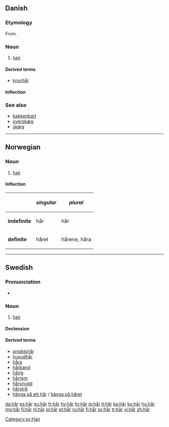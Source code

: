 {{also|har|här|hár|hær}}
==Danish==

===Etymology===

From {{etyl|non|da}} {{term|hár|lang=non}}.

===Noun===
{{wikipedia|lang=da}}
{{da-noun|et}}

# [[hair]]

====Derived terms====
* [[knurhår]] {{n}}

====Inflection====
{{da-noun-infl|et}}

===See also===
* [[bakkenbart]] {{c}}
* [[overskæg]] {{n}}
* [[skæg]] {{n}}

----

==Norwegian==

===Noun===
{{wikipedia|lang=no}}
{{infl|no|noun}}

# [[hair]]

====Inflection====
{|{{prettytable100}}
!
!''singular''
!''plural''
|-
|'''indefinite'''
|hår
|hår
|-
|'''definite'''
|håret
|hårene, håra
|}

----

==Swedish==

===Pronunciation===
* {{audio|Sv-hår.ogg|audio}}

===Noun===
{{wikipedia|lang=sv}}
{{sv-noun|g=n}}

# [[hair]]

====Declension====
{{sv-noun-n-zero}}

====Derived terms====
* [[ansiktshår]]
* [[huvudhår]]
* [[håra]]
* [[hårband]]
* [[hårig]]
* [[hårrem]]
* [[hårsnodd]]
* [[hårstrå]]
* [[hänga på ett hår]] / [[hänga på håret]]

[[Category:sv:Hair]]

[[da:hår]]
[[es:hår]]
[[eu:hår]]
[[fr:hår]]
[[hy:hår]]
[[hr:hår]]
[[io:hår]]
[[it:hår]]
[[ka:hår]]
[[ku:hår]]
[[hu:hår]]
[[mg:hår]]
[[fj:hår]]
[[nl:hår]]
[[pl:hår]]
[[pt:hår]]
[[ru:hår]]
[[fi:hår]]
[[sv:hår]]
[[tr:hår]]
[[vi:hår]]
[[zh:hår]]